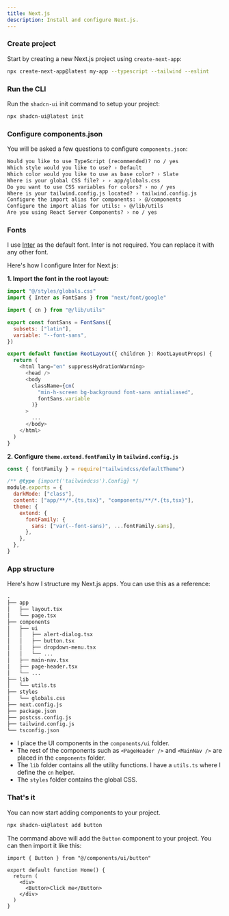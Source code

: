 ```yaml
---
title: Next.js
description: Install and configure Next.js.
---
```


<Steps>

### Create project

Start by creating a new Next.js project using `create-next-app`:

```bash
npx create-next-app@latest my-app --typescript --tailwind --eslint
```

### Run the CLI

Run the `shadcn-ui` init command to setup your project:

```bash
npx shadcn-ui@latest init
```

### Configure components.json

You will be asked a few questions to configure `components.json`:

```txt showLineNumbers
Would you like to use TypeScript (recommended)? no / yes
Which style would you like to use? › Default
Which color would you like to use as base color? › Slate
Where is your global CSS file? › › app/globals.css
Do you want to use CSS variables for colors? › no / yes
Where is your tailwind.config.js located? › tailwind.config.js
Configure the import alias for components: › @/components
Configure the import alias for utils: › @/lib/utils
Are you using React Server Components? › no / yes
```

### Fonts

I use [Inter](https://rsms.me/inter/) as the default font. Inter is not required. You can replace it with any other font.

Here's how I configure Inter for Next.js:

**1. Import the font in the root layout:**

```js showLineNumbers title=app/layout.tsx {2,5-8,16-17}
import "@/styles/globals.css"
import { Inter as FontSans } from "next/font/google"

import { cn } from "@/lib/utils"

export const fontSans = FontSans({
  subsets: ["latin"],
  variable: "--font-sans",
})

export default function RootLayout({ children }: RootLayoutProps) {
  return (
    <html lang="en" suppressHydrationWarning>
      <head />
      <body
        className={cn(
          "min-h-screen bg-background font-sans antialiased",
          fontSans.variable
        )}
      >
        ...
      </body>
    </html>
  )
}
```

**2. Configure `theme.extend.fontFamily` in `tailwind.config.js`**

```js showLineNumbers title=tailwind.config.js {9-11}
const { fontFamily } = require("tailwindcss/defaultTheme")

/** @type {import('tailwindcss').Config} */
module.exports = {
  darkMode: ["class"],
  content: ["app/**/*.{ts,tsx}", "components/**/*.{ts,tsx}"],
  theme: {
    extend: {
      fontFamily: {
        sans: ["var(--font-sans)", ...fontFamily.sans],
      },
    },
  },
}
```

### App structure

Here's how I structure my Next.js apps. You can use this as a reference:

```txt {6-10,14-15}
.
├── app
│   ├── layout.tsx
│   └── page.tsx
├── components
│   ├── ui
│   │   ├── alert-dialog.tsx
│   │   ├── button.tsx
│   │   ├── dropdown-menu.tsx
│   │   └── ...
│   ├── main-nav.tsx
│   ├── page-header.tsx
│   └── ...
├── lib
│   └── utils.ts
├── styles
│   └── globals.css
├── next.config.js
├── package.json
├── postcss.config.js
├── tailwind.config.js
└── tsconfig.json
```

- I place the UI components in the `components/ui` folder.
- The rest of the components such as `<PageHeader />` and `<MainNav />` are placed in the `components` folder.
- The `lib` folder contains all the utility functions. I have a `utils.ts` where I define the `cn` helper.
- The `styles` folder contains the global CSS.

### That's it

You can now start adding components to your project.

```bash
npx shadcn-ui@latest add button
```

The command above will add the `Button` component to your project. You can then import it like this:

```tsx {1,6} showLineNumbers
import { Button } from "@/components/ui/button"

export default function Home() {
  return (
    <div>
      <Button>Click me</Button>
    </div>
  )
}
```

</Steps>
